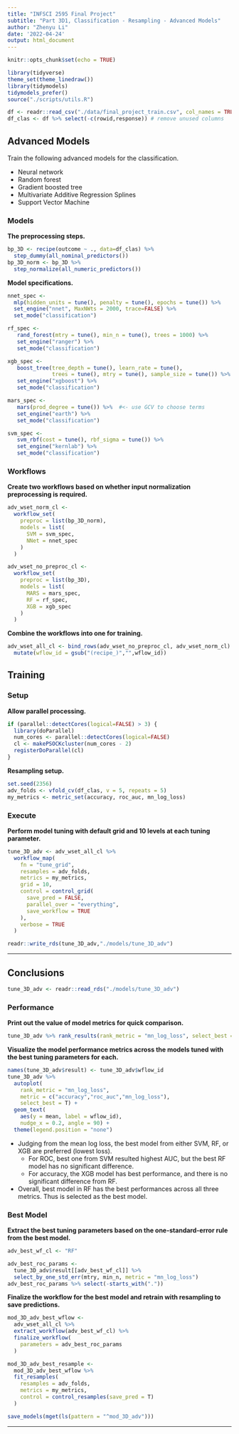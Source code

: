 ```yaml
---
title: "INFSCI 2595 Final Project"
subtitle: "Part 3D1, Classification - Resampling - Advanced Models"
author: "Zhenyu Li"
date: '2022-04-24'
output: html_document
---
```


```r
knitr::opts_chunk$set(echo = TRUE)
```

```r
library(tidyverse)
theme_set(theme_linedraw())
library(tidymodels)
tidymodels_prefer()
source("./scripts/utils.R")
```

```r
df <- readr::read_csv("./data/final_project_train.csv", col_names = TRUE)
df_clas <- df %>% select(-c(rowid,response)) # remove unused columns
```


## Advanced Models

Train the following advanced models for the classification.

- Neural network
- Random forest
- Gradient boosted tree
- Multivariate Additive Regression Splines
- Support Vector Machine

### Models

**The preprocessing steps.**

```r
bp_3D <- recipe(outcome ~ ., data=df_clas) %>%
  step_dummy(all_nominal_predictors())
bp_3D_norm <- bp_3D %>%
  step_normalize(all_numeric_predictors())
```

**Model specifications.**
  
```r
nnet_spec <-
  mlp(hidden_units = tune(), penalty = tune(), epochs = tune()) %>%
  set_engine("nnet", MaxNWts = 2000, trace=FALSE) %>%
  set_mode("classification")

rf_spec <-
   rand_forest(mtry = tune(), min_n = tune(), trees = 1000) %>%
   set_engine("ranger") %>%
   set_mode("classification")

xgb_spec <-
   boost_tree(tree_depth = tune(), learn_rate = tune(),
              trees = tune(), mtry = tune(), sample_size = tune()) %>%
   set_engine("xgboost") %>%
   set_mode("classification")

mars_spec <-
   mars(prod_degree = tune()) %>%  #<- use GCV to choose terms
   set_engine("earth") %>%
   set_mode("classification")

svm_spec <-
   svm_rbf(cost = tune(), rbf_sigma = tune()) %>%
   set_engine("kernlab") %>%
   set_mode("classification")
```

### Workflows

**Create two workflows based on whether input normalization preprocessing is required.**  

```r
adv_wset_norm_cl <-
  workflow_set(
    preproc = list(bp_3D_norm),
    models = list(
      SVM = svm_spec,
      NNet = nnet_spec
    )
  )
```

```r
adv_wset_no_preproc_cl <-
  workflow_set(
    preproc = list(bp_3D),
    models = list(
      MARS = mars_spec,
      RF = rf_spec,
      XGB = xgb_spec
    )
  )
```

**Combine the workflows into one for training. **  

```r
adv_wset_all_cl <- bind_rows(adv_wset_no_preproc_cl, adv_wset_norm_cl) %>%
  mutate(wflow_id = gsub("(recipe_)","",wflow_id))
```

## Training

### Setup

**Allow parallel processing.**  

```r
if (parallel::detectCores(logical=FALSE) > 3) {
  library(doParallel)
  num_cores <- parallel::detectCores(logical=FALSE)
  cl <- makePSOCKcluster(num_cores - 2)
  registerDoParallel(cl)
}
```

**Resampling setup.**

```r
set.seed(2356)
adv_folds <- vfold_cv(df_clas, v = 5, repeats = 5)
my_metrics <- metric_set(accuracy, roc_auc, mn_log_loss)
```

### Execute

**Perform model tuning with default grid and 10 levels at each tuning parameter.**  

```r
tune_3D_adv <- adv_wset_all_cl %>%
  workflow_map(
    fn = "tune_grid",
    resamples = adv_folds,
    metrics = my_metrics,
    grid = 10,
    control = control_grid(
      save_pred = FALSE,
      parallel_over = "everything",
      save_workflow = TRUE
    ),
    verbose = TRUE
  )
```

```r
readr::write_rds(tune_3D_adv,"./models/tune_3D_adv")
```

----

## Conclusions

```r
tune_3D_adv <- readr::read_rds("./models/tune_3D_adv")
```

### Performance

**Print out the value of model metrics for quick comparison. **  

```r
tune_3D_adv %>% rank_results(rank_metric = "mn_log_loss", select_best = T)
```

**Visualize the model performance metrics across the models tuned with the best tuning parameters for each.**  

```r
names(tune_3D_adv$result) <- tune_3D_adv$wflow_id
tune_3D_adv %>%
  autoplot(
    rank_metric = "mn_log_loss",
    metric = c("accuracy","roc_auc","mn_log_loss"),
    select_best = T) +
  geom_text(
    aes(y = mean, label = wflow_id),
    nudge_x = 0.2, angle = 90) +
  theme(legend.position = "none")
```

- Judging from the mean log loss, the best model from either SVM, RF, or XGB are preferred (lowest loss).  
  - For ROC, best one from SVM resulted highest AUC, but the best RF model has no significant difference.  
  - For accuracy, the XGB model has best performance, and there is no significant difference from RF.  
- Overall, best model in RF has the best performances across all three metrics. Thus is selected as the best model.  

### Best Model

**Extract the best tuning parameters based on the one-standard-error rule from the best model.**  

```r
adv_best_wf_cl <- "RF"

adv_best_roc_params <-
  tune_3D_adv$result[[adv_best_wf_cl]] %>%
  select_by_one_std_err(mtry, min_n, metric = "mn_log_loss")
adv_best_roc_params %>% select(-starts_with("."))
```

**Finalize the workflow for the best model and retrain with resampling to save predictions.** 

```r
mod_3D_adv_best_wflow <-
  adv_wset_all_cl %>%
  extract_workflow(adv_best_wf_cl) %>%
  finalize_workflow(
    parameters = adv_best_roc_params
  )

mod_3D_adv_best_resample <-
  mod_3D_adv_best_wflow %>%
  fit_resamples(
    resamples = adv_folds,
    metrics = my_metrics,
    control = control_resamples(save_pred = T)
  )
```


```r
save_models(mget(ls(pattern = "^mod_3D_adv")))
```


----